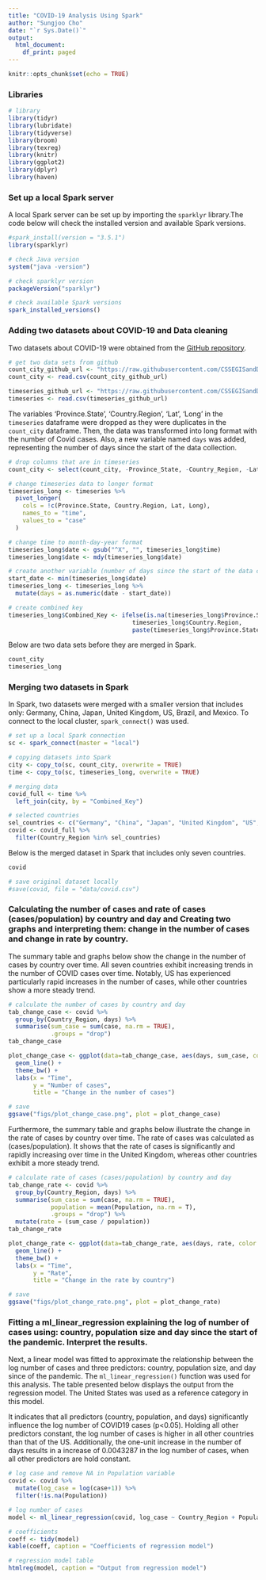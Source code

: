 ```yaml
---
title: "COVID-19 Analysis Using Spark"
author: "Sungjoo Cho"
date: "`r Sys.Date()`"
output:
  html_document:
    df_print: paged
---
```


```r
knitr::opts_chunk$set(echo = TRUE)
```


### Libraries

```r
# library
library(tidyr)
library(lubridate)
library(tidyverse)
library(broom)
library(texreg)
library(knitr)
library(ggplot2)
library(dplyr)
library(haven)
```


### Set up a local Spark server

A local Spark server can be set up by importing the `sparklyr` library.The code below will check the installed version and available Spark versions.

```r
#spark_install(version = "3.5.1")
library(sparklyr)

# check Java version
system("java -version")

# check sparklyr version
packageVersion("sparklyr")

# check available Spark versions
spark_installed_versions()
```


### Adding two datasets about COVID-19 and Data cleaning

Two datasets about COVID-19 were obtained from the [GitHub repository](https://github.com/CSSEGISandData/COVID-19/tree/master/csse_covid_19_data). 

```r
# get two data sets from github
count_city_github_url <- "https://raw.githubusercontent.com/CSSEGISandData/COVID-19/master/csse_covid_19_data/UID_ISO_FIPS_LookUp_Table.csv?raw=true"
count_city <- read.csv(count_city_github_url)

timeseries_github_url <- "https://raw.githubusercontent.com/CSSEGISandData/COVID-19/master/csse_covid_19_data/csse_covid_19_time_series/time_series_covid19_confirmed_global.csv?raw=true"
timeseries <- read.csv(timeseries_github_url)
```

The variables 'Province.State', 'Country.Region', 'Lat', 'Long' in the `timeseries` dataframe were dropped as they were duplicates in the `count_city` dataframe. Then, the data was transformed into long format with the number of Covid cases. Also, a new variable named `days` was added, representing the number of days since the start of the data collection.

```r
# drop columns that are in timeseries
count_city <- select(count_city, -Province_State, -Country_Region, -Lat, -Long_)

# change timeseries data to longer format
timeseries_long <- timeseries %>%
  pivot_longer(
    cols = !c(Province.State, Country.Region, Lat, Long),
    names_to = "time",
    values_to = "case"
  )

# change time to month-day-year format
timeseries_long$date <- gsub("^X", "", timeseries_long$time)
timeseries_long$date <- mdy(timeseries_long$date)

# create another variable (number of days since the start of the data collection)
start_date <- min(timeseries_long$date)
timeseries_long <- timeseries_long %>%
  mutate(days = as.numeric(date - start_date))

# create combined key
timeseries_long$Combined_Key <- ifelse(is.na(timeseries_long$Province.State) | timeseries_long$Province.State == "",
                                   timeseries_long$Country.Region,
                                   paste(timeseries_long$Province.State, timeseries_long$Country.Region, sep = ", "))
```

Below are two data sets before they are merged in Spark.

```r
count_city
timeseries_long
```


### Merging two datasets in Spark

In Spark, two datasets were merged with a smaller version that includes only: Germany, China, Japan, United Kingdom, US, Brazil, and Mexico. To connect to the local cluster, `spark_connect()` was used.

```r
# set up a local Spark connection
sc <- spark_connect(master = "local")

# copying datasets into Spark
city <- copy_to(sc, count_city, overwrite = TRUE)
time <- copy_to(sc, timeseries_long, overwrite = TRUE)

# merging data
covid_full <- time %>%
  left_join(city, by = "Combined_Key")

# selected countries
sel_countries <- c("Germany", "China", "Japan", "United Kingdom", "US", "Brazil", "Mexico")
covid <- covid_full %>%
  filter(Country_Region %in% sel_countries)
```

Below is the merged dataset in Spark that includes only seven countries. 

```r
covid

# save original dataset locally
#save(covid, file = "data/covid.csv")
```

### Calculating the number of cases and rate of cases (cases/population) by country and day and Creating two graphs and interpreting them: change in the number of cases and change in rate by country.

The summary table and graphs below show the change in the number of cases by country over time. All seven countries exhibit increasing trends in the number of COVID cases over time. Notably, US has experienced particularly rapid increases in the number of cases, while other countries show a more steady trend.

```r
# calculate the number of cases by country and day
tab_change_case <- covid %>%
  group_by(Country_Region, days) %>%
  summarise(sum_case = sum(case, na.rm = TRUE),
            .groups = "drop")
tab_change_case

plot_change_case <- ggplot(data=tab_change_case, aes(days, sum_case, color = Country_Region)) +
  geom_line() +
  theme_bw() +
  labs(x = "Time",
       y = "Number of cases",
       title = "Change in the number of cases")

# save
ggsave("figs/plot_change_case.png", plot = plot_change_case)
```

Furthermore, the summary table and graphs below illustrate the change in the rate of cases by country over time. The rate of cases was calculated as (cases/population). It shows that the rate of cases is significantly and rapidly increasing over time in the United Kingdom, whereas other countries exhibit a more steady trend.

```r
# calculate rate of cases (cases/population) by country and day
tab_change_rate <- covid %>%
  group_by(Country_Region, days) %>%
  summarise(sum_case = sum(case, na.rm = TRUE), 
            population = mean(Population, na.rm = T),
            .groups = "drop") %>%
  mutate(rate = (sum_case / population))
tab_change_rate

plot_change_rate <- ggplot(data=tab_change_rate, aes(days, rate, color = Country_Region)) +
  geom_line() +
  theme_bw() +
  labs(x = "Time",
       y = "Rate",
       title = "Change in the rate by country")

# save
ggsave("figs/plot_change_rate.png", plot = plot_change_rate)
```

### Fitting a ml_linear_regression explaining the log of number of cases using: country, population size and day since the start of the pandemic. Interpret the results.

Next, a linear model was fitted to approximate the relationship between the log number of cases and three predictors: country, population size, and day since of the pandemic. The `ml_linear_regression()` function was used for this analysis. The table presented below displays the output from the regression model. The United States was used as a reference category in this model.

It indicates that all predictors (country, population, and days) significantly influence the log number of COVID19 cases (p<0.05). Holding all other predictors constant, the log number of cases is higher in all other countries than that of the US. Additionally, the one-unit increase in the number of days results in a increase of 0.0043287 in the log number of cases, when all other predictors are hold constant.

```r
# log case and remove NA in Population variable
covid <- covid %>%
  mutate(log_case = log(case+1)) %>%
  filter(!is.na(Population))

# log number of cases
model <- ml_linear_regression(covid, log_case ~ Country_Region + Population + days)
```

```r
# coefficients
coeff <- tidy(model)
kable(coeff, caption = "Coefficients of regression model")

# regression model table
htmlreg(model, caption = "Output from regression model")
```






